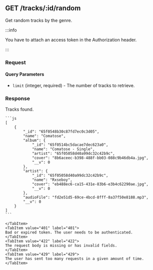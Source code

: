 
## GET /tracks/:id/random

Get random tracks by the genre.

:::info

You have to attach an access token in the Authorization header.

:::

### Request

#### Query Parameters

-   `limit` (integer, required) - The number of tracks to retrieve.

### Response

<Tabs>
  	<TabItem value="200" label="200" default>
    Tracks found.

    ```js
    [
        {
            "_id": "65f0548b30c87fd7ec0c3d05",
            "name": "Comatose",
            "album": {
                "_id": "65f0514bc5dacae7dec623a0",
                "name": "Comatose - Single",
                "artist": "65f05058d40a99dc32c42b9c",
                "cover": "8b6aceec-b398-488f-bb03-088c9b46db4a.jpg",
                "__v": 0
            },
            "artist": {
                "_id": "65f05058d40a99dc32c42b9c",
                "name": "Rxseboy",
                "cover": "eb488ec6-ca15-431e-83b6-e3b4c62290ae.jpg",
                "__v": 0
            },
            "audioFile": "fd2e51d5-69ce-4bcd-8fff-8a37f50e8188.mp3",
            "__v": 0
        }
    ]
    ```

    </TabItem>
    <TabItem value="401" label="401">
    Bad or expired token. The user needs to be authenticated.
    </TabItem>
    <TabItem value="422" label="422">
    The request body is missing or has invalid fields.
    </TabItem>
    <TabItem value="429" label="429">
    The user has sent too many requests in a given amount of time.
    </TabItem>

</Tabs>
